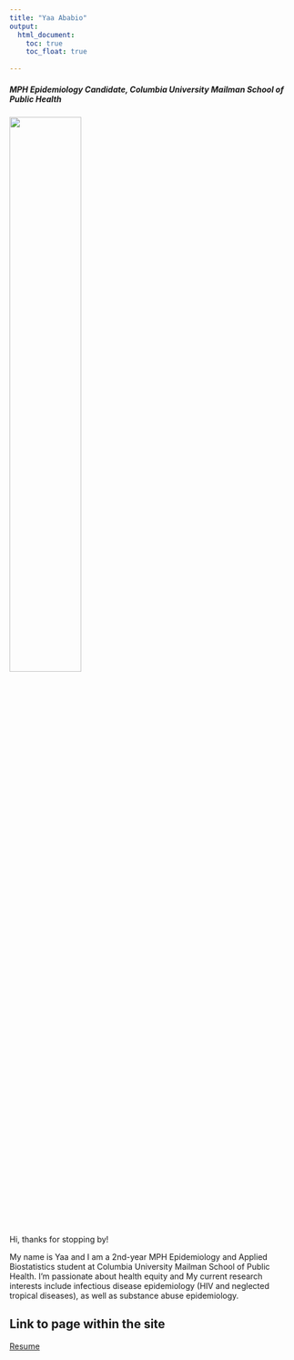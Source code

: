 ```yaml
---
title: "Yaa Ababio"
output: 
  html_document:
    toc: true
    toc_float: true
   
---
```

##### MPH Epidemiology Candidate, Columbia University Mailman School of Public Health
<img src="Images/IMG_0939.jpg" style="width:50%">


Hi, thanks for stopping by!

My name is Yaa and I am a 2nd-year MPH Epidemiology and Applied Biostatistics student at Columbia University Mailman School of Public Health. I'm passionate about health equity and  My current research interests include infectious disease epidemiology (HIV and neglected tropical diseases), as well as substance abuse epidemiology. 


 
 
## Link to page within the site

[Resume](resume.html)
